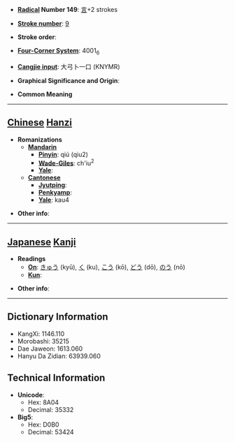 * '''[[Wiktionary:Chinese radical index| Radical]] Number 149''': [[Wiktionary:Chinese radical index 言|言]]+2 strokes

* '''[[Wiktionary:Chinese total strokes index|Stroke number]]''': [[Wiktionary:Chinese total strokes index 9|9]]

* '''Stroke order''': 

* '''[[Wiktionary:Chinese four corner index|Four-Corner System]]''': 4001<sub>6</sub>

* '''[[Wiktionary:Chinese Cangjie index|Cangjie input]]''': 大弓卜一口 (KNYMR)

* '''Graphical Significance and Origin''': 

* '''Common Meaning'''

----

== [[Chinese]] [[Hanzi]] ==

* '''Romanizations'''
** '''[[Mandarin]]'''
*** '''[[Pinyin]]''': qiú (qiu2)
*** '''[[Wade-Giles]]''': ch'iu<sup>2</sup>
*** '''[[Yale]]''': 
** '''[[Cantonese]]'''
*** '''[[Jyutping]]''':
*** '''[[Penkyamp]]''': 
*** '''[[Yale]]''': kau4

* '''Other info''': 

----

== [[Japanese]] [[Kanji]] ==

* '''Readings'''
** '''[[On]]''': [[きゅう]] (kyū), [[く]] (ku), [[こう]] (kō), [[どう]] (dō), [[のう]] (nō)
** '''[[Kun]]''': 

* '''Other info''':  

----

== Dictionary Information ==

* KangXi: 1146.110
* Morobashi: 35215
* Dae Jaweon: 1613.060
* Hanyu Da Zidian: 63939.060

== Technical Information ==

* '''Unicode''':
** Hex: 8A04
** Decimal: 35332
* '''Big5''':
** Hex: D0B0
** Decimal: 53424